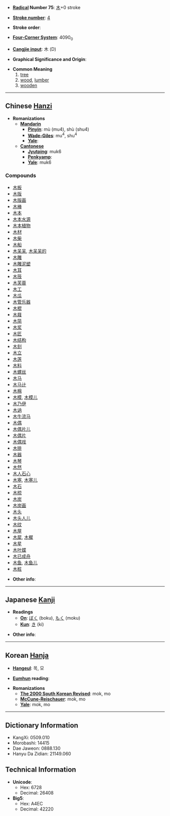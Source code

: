 * '''[[Wiktionary:Chinese radical index| Radical]] Number 75''': [[Wiktionary:Chinese radical index 木|木]]+0 stroke

* '''[[Wiktionary:Chinese total strokes index|Stroke number]]''': [[Wiktionary:Chinese total strokes index 4|4]]

* '''Stroke order''': 

* '''[[Wiktionary:Chinese four corner index|Four-Corner System]]''': 4090<sub>0</sub>

* '''[[Wiktionary:Chinese Cangjie index|Cangjie input]]''': 木 (D)

* '''Graphical Significance and Origin''': 

* '''Common Meaning'''
*#[[tree]]
*# [[wood]], [[lumber]]
*# [[wooden]]


----

== Chinese [[Hanzi]] ==

* '''Romanizations'''
** '''[[Mandarin]]'''
*** '''[[Pinyin]]''': mù (mu4), shù (shu4)
*** '''[[Wade-Giles]]''': mu<sup>4</sup>, shu<sup>4</sup>
*** '''[[Yale]]''': 
** '''[[Cantonese]]'''
*** '''[[Jyutping]]''': muk6
*** '''[[Penkyamp]]''': 
*** '''[[Yale]]''': muk6

===Compounds===
*[[木板]]
*[[木版]]
*[[木版画]]
*[[木棒]]
*[[木本]]
*[[木本水源]]
*[[木本植物]]
*[[木材]]
*[[木柴]]
*[[木船]]
*[[木呆呆]], [[木呆呆的]]
*[[木雕]]
*[[木雕泥塑]]
*[[木耳]]
*[[木筏]]
*[[木芙蓉]]
*[[木工]]
*[[木瓜]]
*[[木管乐器]]
*[[木棍]]
*[[木屐]]
*[[木简]]
*[[木浆]]
*[[木匠]]
*[[木结构]]
*[[木刻]]
*[[木立]]
*[[木莲]]
*[[木料]]
*[[木螺丝]]
*[[木马]]
*[[木马计]]
*[[木棉]]
*[[木模]], [[木模儿]]
*[[木乃伊]]
*[[木讷]]
*[[木牛流马]]
*[[木偶]]
*[[木偶片儿]]
*[[木偶片]]
*[[木偶戏]]
*[[木排]]
*[[木器]]
*[[木琴]]
*[[木然]]
*[[木人石心]]
*[[木塞]], [[木塞儿]]
*[[木石]]
*[[木梳]]
*[[木炭]]
*[[木炭画]]
*[[木头]]
*[[木头人儿]]
*[[木纹]]
*[[木屋]]
*[[木犀]], [[木樨]]
*[[木星]]
*[[木叶蝶]]
*[[木已成舟]]
*[[木鱼]], [[木鱼儿]]
*[[木桩]]

* '''Other info''': 

----

== Japanese [[Kanji]] ==

* '''Readings'''
** '''[[On]]''': [[ぼく]] (boku), [[もく]] (moku)
** '''[[Kun]]''': [[き]] (ki)

* '''Other info''':  

----

== Korean [[Hanja]] ==

* '''[[Hangeul]]''': 목, 모

* '''[[Eumhun]] reading''': 

* '''Romanizations'''
** '''[[The 2000 South Korean Revised Romanization|The 2000 South Korean Revised]]''': mok, mo
** '''[[McCune-Reischauer]]''': mok, mo
** '''[[Yale]]''': mok, mo

----

== Dictionary Information ==

* KangXi: 0509.010
* Morobashi: 14415
* Dae Jaweon: 0888.130
* Hanyu Da Zidian: 21149.060

== Technical Information ==

* '''Unicode''':
** Hex: 6728
** Decimal: 26408
* '''Big5''':
** Hex: A4EC
** Decimal: 42220
